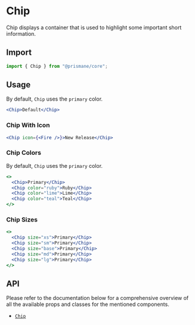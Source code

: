 # Chip

Chip displays a container that is used to highlight some important short information.

## Import

```js
import { Chip } from "@prismane/core";
```

## Usage

By default, `Chip` uses the `primary` color.

```jsx
<Chip>Default</Chip>
```

### Chip With Icon

```jsx
<Chip icon={<Fire />}>New Release</Chip>
```

### Chip Colors

By default, `Chip` uses the `primary` color.

```jsx
<>
  <Chip>Primary</Chip>
  <Chip color="ruby">Ruby</Chip>
  <Chip color="lime">Lime</Chip>
  <Chip color="teal">Teal</Chip>
</>
```

### Chip Sizes

```jsx
<>
  <Chip size="xs">Primary</Chip>
  <Chip size="sm">Primary</Chip>
  <Chip size="base">Primary</Chip>
  <Chip size="md">Primary</Chip>
  <Chip size="lg">Primary</Chip>
</>
```

## API

Please refer to the documentation below for a comprehensive overview of all the available props and classes for the mentioned components.

- [`Chip`](/docs/components-api/chip-api)
